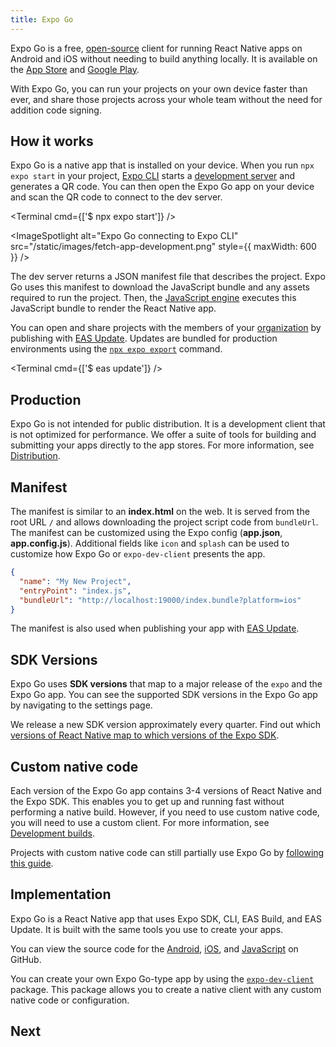 ```yaml
---
title: Expo Go
---
```



Expo Go is a free, [open-source](https://github.com/expo/expo/tree/main/home) client for running React Native apps on Android and iOS without needing to build anything locally. It is available on the [App Store](https://apps.apple.com/app/apple-store/id982107779) and [Google Play](https://play.google.com/store/apps/details?id=host.exp.exponent&referrer=www).

With Expo Go, you can run your projects on your own device faster than ever, and share those projects across your whole team without the need for addition code signing.

## How it works

Expo Go is a native app that is installed on your device. When you run `npx expo start` in your project, [Expo CLI](/workflow/expo-cli) starts a [development server](/workflow/expo-cli#develop) and generates a QR code. You can then open the Expo Go app on your device and scan the QR code to connect to the dev server.

<Terminal cmd={['$ npx expo start']} />

<ImageSpotlight
  alt="Expo Go connecting to Expo CLI"
  src="/static/images/fetch-app-development.png"
  style={{ maxWidth: 600 }}
/>

The dev server returns a JSON manifest file that describes the project. Expo Go uses this manifest to download the JavaScript bundle and any assets required to run the project. Then, the [JavaScript engine](/workflow/glossary-of-terms#javascript-engine) executes this JavaScript bundle to render the React Native app.

You can open and share projects with the members of your [organization](/accounts/account-types/#organizations) by publishing with [EAS Update](/eas-update/introduction). Updates are bundled for production environments using the [`npx expo export`](/workflow/expo-cli#exporting) command.

<Terminal cmd={['$ eas update']} />

## Production

Expo Go is not intended for public distribution. It is a development client that is not optimized for performance. We offer a suite of tools for building and submitting your apps directly to the app stores. For more information, see [Distribution](/distribution/introduction).

## Manifest

The manifest is similar to an **index.html** on the web. It is served from the root URL `/` and allows downloading the project script code from `bundleUrl`. The manifest can be customized using the Expo config (**app.json**, **app.config.js**). Additional fields like `icon` and `splash` can be used to customize how Expo Go or `expo-dev-client` presents the app.

```json
{
  "name": "My New Project",
  "entryPoint": "index.js",
  "bundleUrl": "http://localhost:19000/index.bundle?platform=ios"
}
```

The manifest is also used when publishing your app with [EAS Update](/eas-update/introduction).

## SDK Versions

Expo Go uses **SDK versions** that map to a major release of the `expo` and the Expo Go app. You can see the supported SDK versions in the Expo Go app by navigating to the settings page.

We release a new SDK version approximately every quarter. Find out which [versions of React Native map to which versions of the Expo SDK](/versions/latest/#each-expo-sdk-version-depends-on-a).

## Custom native code

Each version of the Expo Go app contains 3-4 versions of React Native and the Expo SDK. This enables you to get up and running fast without performing a native build. However, if you need to use custom native code, you will need to use a custom client. For more information, see [Development builds](/development/introduction).

Projects with custom native code can still partially use Expo Go by [following this guide](/bare/using-expo-client).

## Implementation

Expo Go is a React Native app that uses Expo SDK, CLI, EAS Build, and EAS Update. It is built with the same tools you use to create your apps.

You can view the source code for the [Android](https://github.com/expo/expo/tree/main/android), [iOS](https://github.com/expo/expo/tree/main/ios), and [JavaScript](https://github.com/expo/expo/tree/main/home) on GitHub.

You can create your own Expo Go-type app by using the [`expo-dev-client`](/development/introduction) package. This package allows you to create a native client with any custom native code or configuration.

## Next

<BoxLink
  title="CLI"
  description="Learn about the Expo CLI and how to use it to develop your app."
  href="/workflow/expo-cli"
/>

<BoxLink
  title="App config"
  description="Configure the Expo CLI and Expo Go with the app.json."
  href="/workflow/configuration"
/>

